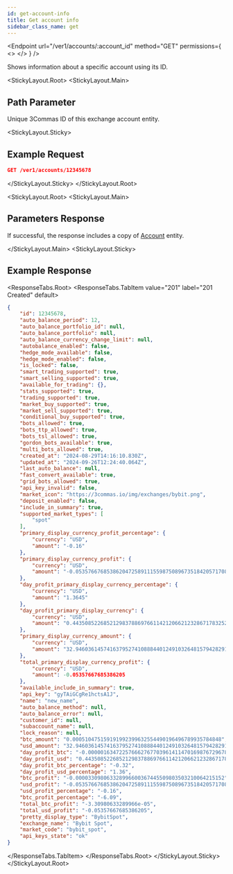 ```yaml
---
id: get-account-info
title: Get account info
sidebar_class_name: get
---
```


<Endpoint
  url="/ver1/accounts/:account_id"
  method="GET"
  permissions={
    <>
      <Permission title="Permission" description="ACCOUNTS_READ" />
      <Permission title="Security" description="SIGNED" />
    </>
  }
/>

Shows information about a specific account using its ID.


<StickyLayout.Root>
<StickyLayout.Main>

## Path Parameter

<ApiParam name='account_id' type='integer' id="account_id" required>
    Unique 3Commas ID of this exchange account entity.
</ApiParam>
</StickyLayout.Main>

<StickyLayout.Sticky>
## Example Request

```json
GET /ver1/accounts/12345678
```
</StickyLayout.Sticky>
</StickyLayout.Root>

<StickyLayout.Root>
<StickyLayout.Main>

## Parameters Response
If successful, the response includes a copy of [Account](0.%20Account%20entity.mdx) entity.

</StickyLayout.Main>
<StickyLayout.Sticky>

## Example Response

<ResponseTabs.Root>
<ResponseTabs.TabItem value="201" label="201 Created" default>

```json
{
    "id": 12345678,
    "auto_balance_period": 12,
    "auto_balance_portfolio_id": null,
    "auto_balance_portfolio": null,
    "auto_balance_currency_change_limit": null,
    "autobalance_enabled": false,
    "hedge_mode_available": false,
    "hedge_mode_enabled": false,
    "is_locked": false,
    "smart_trading_supported": true,
    "smart_selling_supported": true,
    "available_for_trading": {},
    "stats_supported": true,
    "trading_supported": true,
    "market_buy_supported": true,
    "market_sell_supported": true,
    "conditional_buy_supported": true,
    "bots_allowed": true,
    "bots_ttp_allowed": true,
    "bots_tsl_allowed": true,
    "gordon_bots_available": true,
    "multi_bots_allowed": true,
    "created_at": "2024-08-29T14:16:10.830Z",
    "updated_at": "2024-09-26T12:24:40.064Z",
    "last_auto_balance": null,
    "fast_convert_available": true,
    "grid_bots_allowed": true,
    "api_key_invalid": false,
    "market_icon": "https://3commas.io/img/exchanges/bybit.png",
    "deposit_enabled": false,
    "include_in_summary": true,
    "supported_market_types": [
        "spot"
    ],
    "primary_display_currency_profit_percentage": {
        "currency": "USD",
        "amount": "-0.16"
    },
    "primary_display_currency_profit": {
        "currency": "USD",
        "amount": "-0.05357667685386204725891115598750896735184205717088"
    },
    "day_profit_primary_display_currency_percentage": {
        "currency": "USD",
        "amount": "1.3645"
    },
    "day_profit_primary_display_currency": {
        "currency": "USD",
        "amount": "0.44350852268521298378869766114212066212328671783252"
    },
    "primary_display_currency_amount": {
        "currency": "USD",
        "amount": "32.94603614574163795274108884401249103264815794282912"
    },
    "total_primary_display_currency_profit": {
        "currency": "USD",
        "amount": -0.05357667685386205
    },
    "available_include_in_summary": true,
    "api_key": "gyTAiGCgRe1hctsA1J",
    "name": "new_name",
    "auto_balance_method": null,
    "auto_balance_error": null,
    "customer_id": null,
    "subaccount_name": null,
    "lock_reason": null,
    "btc_amount": "0.000510475159191992399632554490196496789935784848",
    "usd_amount": "32.94603614574163795274108884401249103264815794282912",
    "day_profit_btc": "-0.000001634722576662767703961411470169876729678396865648",
    "day_profit_usd": "0.44350852268521298378869766114212066212328671783252",
    "day_profit_btc_percentage": "-0.32",
    "day_profit_usd_percentage": "1.36",
    "btc_profit": "-0.000033098063328996600367445509803503210064215152",
    "usd_profit": "-0.05357667685386204725891115598750896735184205717088",
    "usd_profit_percentage": "-0.16",
    "btc_profit_percentage": "-6.09",
    "total_btc_profit": "-3.30980633289966e-05",
    "total_usd_profit": "-0.05357667685386205",
    "pretty_display_type": "BybitSpot",
    "exchange_name": "Bybit Spot",
    "market_code": "bybit_spot",
    "api_keys_state": "ok"
}
```
  </ResponseTabs.TabItem>
  </ResponseTabs.Root>
   </StickyLayout.Sticky>
</StickyLayout.Root>
